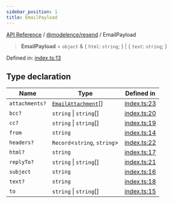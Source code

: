```yaml
---
sidebar_position: 1
title: EmailPayload
---
```


[API Reference](/api-reference/@modelence/resend/type-aliases/../../../index) / [@modelence/resend](/api-reference/@modelence/resend/type-aliases/../index) / EmailPayload

> **EmailPayload** = `object` & \{ `html`: `string`; \} \| \{ `text`: `string`; \}

Defined in: [index.ts:13](https://github.com/modelence/modelence/blob/479eb8fe96a16700018474b094fd04ee55c77fcc/packages/resend/src/index.ts#L13)

## Type declaration

| Name | Type | Defined in |
| ------ | ------ | ------ |
| `attachments?` | [`EmailAttachment`](/api-reference/@modelence/resend/type-aliases/EmailAttachment)[] | [index.ts:23](https://github.com/modelence/modelence/blob/479eb8fe96a16700018474b094fd04ee55c77fcc/packages/resend/src/index.ts#L23) |
| `bcc?` | `string` \| `string`[] | [index.ts:20](https://github.com/modelence/modelence/blob/479eb8fe96a16700018474b094fd04ee55c77fcc/packages/resend/src/index.ts#L20) |
| `cc?` | `string` \| `string`[] | [index.ts:19](https://github.com/modelence/modelence/blob/479eb8fe96a16700018474b094fd04ee55c77fcc/packages/resend/src/index.ts#L19) |
| `from` | `string` | [index.ts:14](https://github.com/modelence/modelence/blob/479eb8fe96a16700018474b094fd04ee55c77fcc/packages/resend/src/index.ts#L14) |
| `headers?` | `Record`\<`string`, `string`\> | [index.ts:22](https://github.com/modelence/modelence/blob/479eb8fe96a16700018474b094fd04ee55c77fcc/packages/resend/src/index.ts#L22) |
| `html?` | `string` | [index.ts:17](https://github.com/modelence/modelence/blob/479eb8fe96a16700018474b094fd04ee55c77fcc/packages/resend/src/index.ts#L17) |
| `replyTo?` | `string` \| `string`[] | [index.ts:21](https://github.com/modelence/modelence/blob/479eb8fe96a16700018474b094fd04ee55c77fcc/packages/resend/src/index.ts#L21) |
| `subject` | `string` | [index.ts:16](https://github.com/modelence/modelence/blob/479eb8fe96a16700018474b094fd04ee55c77fcc/packages/resend/src/index.ts#L16) |
| `text?` | `string` | [index.ts:18](https://github.com/modelence/modelence/blob/479eb8fe96a16700018474b094fd04ee55c77fcc/packages/resend/src/index.ts#L18) |
| `to` | `string` \| `string`[] | [index.ts:15](https://github.com/modelence/modelence/blob/479eb8fe96a16700018474b094fd04ee55c77fcc/packages/resend/src/index.ts#L15) |
